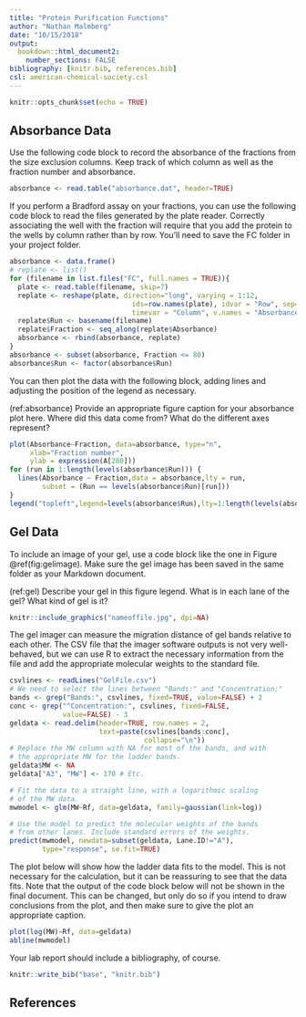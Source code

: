 ```yaml
---
title: "Protein Purification Functions"
author: "Nathan Malmberg"
date: "10/15/2018"
output: 
  bookdown::html_document2:
    number_sections: FALSE
bibliography: [knitr.bib, references.bib]
csl: american-chemical-society.csl
---
```


```r
knitr::opts_chunk$set(echo = TRUE)
```

## Absorbance Data

Use the following code block to record the absorbance of the fractions from the size exclusion columns. Keep track of which column as well as the fraction number and absorbance.

```r
absorbance <- read.table("absorbance.dat", header=TRUE)
```

If you perform a Bradford assay on your fractions, you can use the following
code block to read the files generated by the plate reader. Correctly
associating the well with the fraction will require that you add the protein
to the wells by column rather than by row. You'll need to
save the FC folder in your project folder.

```r
absorbance <- data.frame()
# replate <- list()
for (filename in list.files("FC", full.names = TRUE)){
  plate <- read.table(filename, skip=7)
  replate <- reshape(plate, direction="long", varying = 1:12,
                              ids=row.names(plate), idvar = "Row", sep="",
                              timevar = "Column", v.names = "Absorbance")
  replate$Run <- basename(filename)
  replate$Fraction <- seq_along(replate$Absorbance)
  absorbance <- rbind(absorbance, replate)
}
absorbance <- subset(absorbance, Fraction <= 80)
absorbance$Run <- factor(absorbance$Run)
```

You can then plot the data with the following block, adding lines and adjusting the position of the legend as necessary.

(ref:absorbance) Provide an appropriate figure caption for your absorbance plot here. Where did this data come from? What do the different axes represent?

```r
plot(Absorbance~Fraction, data=absorbance, type="n",
     xlab="Fraction number",
     ylab = expression(A[280]))
for (run in 1:length(levels(absorbance$Run))) {
  lines(Absorbance ~ Fraction,data = absorbance,lty = run,
        subset = (Run == levels(absorbance$Run)[run]))
}
legend("topleft",legend=levels(absorbance$Run),lty=1:length(levels(absorbance$Run)))
```

## Gel Data

To include an image of your gel, use a code block like the one in Figure \@ref(fig:gelimage). Make sure the gel image has been saved in the same folder as your Markdown document.

(ref:gel) Describe your gel in this figure legend. What is in each lane of the gel? What kind of gel is it?

```r
knitr::include_graphics("nameoffile.jpg", dpi=NA)
```

The gel imager can measure the migration distance of gel bands relative to each other. The CSV file that the imager software outputs is not very well-behaved, but we can use R to extract the necessary information from the file and add the appropriate molecular weights to the standard file.

```r
csvlines <- readLines("GelFile.csv")
# We need to select the lines between "Bands:" and "Concentration:"
bands <- grep("Bands:", csvlines, fixed=TRUE, value=FALSE) + 2
conc <- grep("^Concentration:", csvlines, fixed=FALSE,
             value=FALSE) - 3
geldata <- read.delim(header=TRUE, row.names = 2,
                      text=paste(csvlines[bands:conc],
                                 collapse="\n"))
# Replace the MW column with NA for most of the bands, and with
# the appropriate MW for the ladder bands.
geldata$MW <- NA
geldata["A3", "MW"] <- 170 # Etc.

# Fit the data to a straight line, with a logarithmic scaling
# of the MW data.
mwmodel <- glm(MW~Rf, data=geldata, family=gaussian(link=log))

# Use the model to predict the molecular weights of the bands
# from other lanes. Include standard errors of the weights.
predict(mwmodel, newdata=subset(geldata, Lane.ID!="A"),
        type="response", se.fit=TRUE)
```

The plot below will show how the ladder data fits to the model. This is not necessary for the calculation, but it can be reassuring to see that the data fits.
Note that the output of the code block below will not be shown in the final document. This can be changed, but only do so if you intend to draw conclusions from the plot, and then make sure to give the plot an appropriate caption.

```r
plot(log(MW)~Rf, data=geldata)
abline(mwmodel)
```

Your lab report should include a bibliography, of course.

```r
knitr::write_bib("base", "knitr.bib")
```

## References

